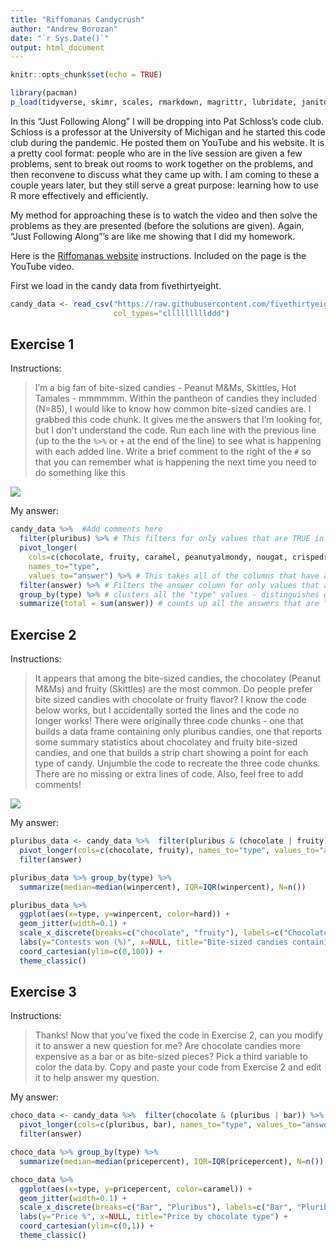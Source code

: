 ```yaml
---
title: "Riffomanas Candycrush"
author: "Andrew Borozan"
date: "`r Sys.Date()`"
output: html_document
---
```


```r
knitr::opts_chunk$set(echo = TRUE)
```

```r
library(pacman)
p_load(tidyverse, skimr, scales, rmarkdown, magrittr, lubridate, janitor, ggrepel, ggthemes, showtext, knitr, reactable, palmerpenguins, car, broom, ggpubr, readxl, stringr, viridis, gghighlight)
```

In this "Just Following Along" I will be dropping into Pat Schloss's code club. Schloss is a professor at the University of Michigan and he started this code club during the pandemic. He posted them on YouTube and his website. It is a pretty cool format: people who are in the live session are given a few problems, sent to break out rooms to work together on the problems, and then reconvene to discuss what they came up with. I am coming to these a couple years later, but they still serve a great purpose: learning how to use R more effectively and efficiently.

My method for approaching these is to watch the video and then solve the problems as they are presented (before the solutions are given). Again, "Just Following Along"'s are like me showing that I did my homework.

Here is the [Riffomanas website](https://riffomonas.org/code_club/2002-03-26-candy-crush) instructions. Included on the page is the YouTube video.

First we load in the candy data from fivethirtyeight.

```r
candy_data <- read_csv("https://raw.githubusercontent.com/fivethirtyeight/data/master/candy-power-ranking/candy-data.csv",
                       col_types="clllllllllddd")

```

## Exercise 1

Instructions:

> I'm a big fan of bite-sized candies - Peanut M&Ms, Skittles, Hot Tamales - mmmmmm. Within the pantheon of candies they included (N=85), I would like to know how common bite-sized candies are. I grabbed this code chunk. It gives me the answers that I'm looking for, but I don't understand the code. Run each line with the previous line (up to the the `%>%` or `+` at the end of the line) to see what is happening with each added line. Write a brief comment to the right of the `#` so that you can remember what is happening the next time you need to do something like this

![](images/paste-AF05BF72.png)

My answer:

```r
candy_data %>%	#Add comments here
  filter(pluribus) %>% # This filters for only values that are TRUE in the "pluribus" column
  pivot_longer(
    cols=c(chocolate, fruity, caramel, peanutyalmondy, nougat, crispedricewafer, hard, bar, pluribus),
    names_to="type",
    values_to="answer") %>% # This takes all of the columns that have a TRUE/FALSE value and puts them into a column. The column next to it will now include the TRUE/FALSE values associated with that variable. 
  filter(answer) %>% # Filters the answer column for only values that are TRUE
  group_by(type) %>% # clusters all the "type" values - distinguishes groups in the column
  summarize(total = sum(answer)) # counts up all the answers that are "TRUE" by group
```

## Exercise 2

Instructions:

> It appears that among the bite-sized candies, the chocolatey (Peanut M&Ms) and fruity (Skittles) are the most common. Do people prefer bite sized candies with chocolate or fruity flavor? I know the code below works, but I accidentally sorted the lines and the code no longer works! There were originally three code chunks - one that builds a data frame containing only pluribus candies, one that reports some summary statistics about chocolatey and fruity bite-sized candies, and one that builds a strip chart showing a point for each type of candy. Unjumble the code to recreate the three code chunks. There are no missing or extra lines of code. Also, feel free to add comments!

![](images/paste-F520AFA9.png)

My answer:

```r
pluribus_data <- candy_data %>%  filter(pluribus & (chocolate | fruity)) %>%
  pivot_longer(cols=c(chocolate, fruity), names_to="type", values_to="answer") %>% 
  filter(answer)

pluribus_data %>% group_by(type) %>%
  summarize(median=median(winpercent), IQR=IQR(winpercent), N=n())

pluribus_data %>% 
  ggplot(aes(x=type, y=winpercent, color=hard)) +
  geom_jitter(width=0.1) +
  scale_x_discrete(breaks=c("chocolate", "fruity"), labels=c("Chocolate", "Fruity")) +
  labs(y="Contests won (%)", x=NULL, title="Bite-sized candies containing chocolate are preferred to candy without") +
  coord_cartesian(ylim=c(0,100)) +
  theme_classic()
```

## Exercise 3

Instructions:

> Thanks! Now that you've fixed the code in Exercise 2, can you modify it to answer a new question for me? Are chocolate candies more expensive as a bar or as bite-sized pieces? Pick a third variable to color the data by. Copy and paste your code from Exercise 2 and edit it to help answer my question.

My answer:

```r
choco_data <- candy_data %>%  filter(chocolate & (pluribus | bar)) %>%
  pivot_longer(cols=c(pluribus, bar), names_to="type", values_to="answer") %>% 
  filter(answer)

choco_data %>% group_by(type) %>%
  summarize(median=median(pricepercent), IQR=IQR(pricepercent), N=n())

choco_data %>% 
  ggplot(aes(x=type, y=pricepercent, color=caramel)) +
  geom_jitter(width=0.1) +
  scale_x_discrete(breaks=c("Bar", "Pluribus"), labels=c("Bar", "Pluribus")) +
  labs(y="Price %", x=NULL, title="Price by chocolate type") +
  coord_cartesian(ylim=c(0,1)) +
  theme_classic()
```
